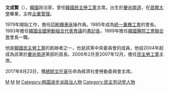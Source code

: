 {{Infobox Korean name|hangul=문성현|hanja=文成賢|rr=Moon Sung-Hyun|mr=Mun Shung-Yun}}

'''文成賢'''（{{bd|1952年||}}），[[韓國|韓國]]政治家，曾任[[韓國|韓國]][[民主勞工黨_(韓國)|民主勞工黨]]主席。出生於[[慶尚南道|慶尚南道]]，在[[首爾大學|首爾大學]]畢業，主修[[企業管理|企業管理]]。

1979年開始工作，擔任[[印刷機|印刷機]][[車床|車床]]操作員。1985年成為[[統一重機|統一重機]][[工會|工會]]的會長。1993年擔任[[韓國全國勞動組合代表會議|韓國全國勞動組合代表會議]]的[[書記長|書記長]]，1999年擔任[[韓國醫院工會聯合會|韓國醫院工會聯合會]]會長一職。

他是[[韓國|韓國]][[民主勞工黨_(韓國)|民主勞工黨]]的創辦者之一，也是該黨中央委員會的成員，他自2004年起成為該黨於[[慶尚南道|慶尚南道]]黨部的首長。2006年2月至2007年12月，擔任[[民主勞工黨_(韓國)|民主勞工黨]]主席。

2017年8月23日，獲[[韓國總統|總統]][[文在寅|文在寅]]任命為經濟社會勞動委員會主席。

{{亞洲政治人物小作品}}

[[Category:韓國政治人物|M]]
[[Category:首爾大學校友|M]]
[[Category:慶尚南道出身人物|M]]


{{Korea-bio-stub}}
[[Category:韩国进步派政治人物|Category:韩国进步派政治人物]]
[[Category:民主劳动党人物|Category:民主劳动党人物]]